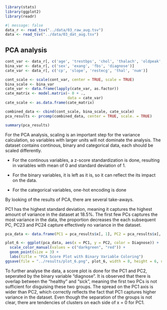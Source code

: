 ```r
library(stats)
library(ggplot2)
library(readr)
```

```r
#| message: false
data_r <- read_tsv("../data/03_raw_aug.tsv")
data <- read_tsv("../data/03_dat_aug.tsv")
```

## PCA analysis

```r
cont_var <- data_r[, c('age', 'trestbps', 'chol', 'thalach', 'oldpeak', 'ca')]
bina_var <- data_r[, c('sex', 'exang', 'fbs', 'diagnose')]
cate_var <- data_r[, c('cp', 'slope', 'restecg', 'thal', 'num')]

cont_scale <- scale(cont_var, center = TRUE, scale = TRUE)
bina_scale <- bina_var
cate_var <- data.frame(lapply(cate_var, as.factor))
cate_matrix <- model.matrix(~ 0 + .,
                            data = cate_var)
cate_scale <- as.data.frame(cate_matrix)

combined_data <- cbind(cont_scale, bina_scale, cate_scale)
pca_results <- prcomp(combined_data, center = TRUE, scale. = TRUE)

summary(pca_results)
```

For the PCA analysis, scaling is an important step for the variance calculation, so variables with larger units will not dominate the analysis. The dataset contains continous, binary and categorical data, each should be scaled differently.

-   For the continous variables, a z-score standardization is done, resulting in variables with mean of 0 and standard deviation of 1.

-   For the binary variables, it is left as it is, so it can reflect the its impact on the data.

-   For the categorical variables, one-hot encoding is done

By looking of the results of PCA, there are several take-aways.

PC1 has the highest standard deviation, meaning it captures the highest amount of variance in the dataset at 18.5%. The first few PCs captures the most variance in the data, the proportion decreases the each subsequent PC, PC23 and PC24 capture effectively no variance in the dataset.

```r
pca_data <- data.frame(PC1 = pca_results$x[, 1], PC2 = pca_results$x[, 2], Diagnose = as.factor(data$diagnose))

plot_6 <- ggplot(pca_data, aes(x = PC1, y = PC2, color = Diagnose)) +
  scale_color_manual(values = c("darkgreen", "red")) +
  geom_point(size = 3) + 
  labs(title = "PCA Score Plot with Binary Variable Coloring")
ggsave(file = "../results/plot_6.png", plot_6, width = 8, height = 6, units = "in")
```

To further analyse the data, a score plot is done for the PC1 and PC2, seperated by the binary variable "diagnose". It is observed that there is overlap between the "healthy" and "sick", meaning the first two PCs is not sufficient for disguising these two groups. The spread on the PC1 axis is wider than PC2, which correctly reflects the fact that PC1 captures higher variance in the dataset. Even though the separation of the groups is not clear, there are tendencies of clusters on each side of x = 0 for PC1.
